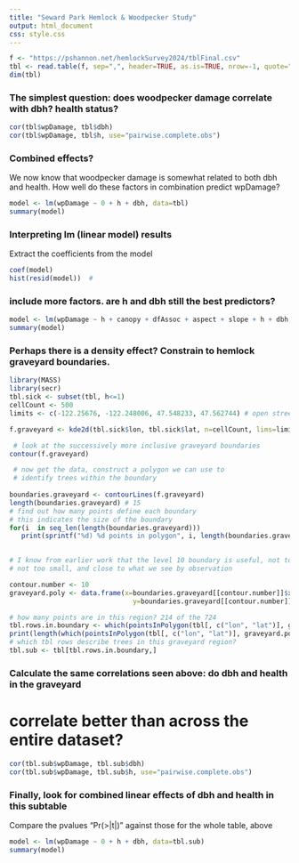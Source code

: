 ```yaml
---
title: "Seward Park Hemlock & Woodpecker Study"
output: html_document
css: style.css
---
```



```r
f <- "https://pshannon.net/hemlockSurvey2024/tblFinal.csv"
tbl <- read.table(f, sep=",", header=TRUE, as.is=TRUE, nrow=-1, quote="")
dim(tbl)
```

### The simplest question:  does woodpecker damage correlate with dbh? health status?


```r

cor(tbl$wpDamage, tbl$dbh)
cor(tbl$wpDamage, tbl$h, use="pairwise.complete.obs")
```

### Combined effects?

We now know that woodpecker damage is somewhat related to both dbh and health.
How well do these factors in combination predict wpDamage?

```r
model <- lm(wpDamage ~ 0 + h + dbh, data=tbl)
summary(model) 
```

### Interpreting lm (linear model) results
Extract the coefficients from the model   
```r
coef(model)
hist(resid(model))  # 
```

### include more factors.  are h and dbh still the best predictors?
```r
model <- lm(wpDamage ~ h + canopy + dfAssoc + aspect + slope + h + dbh, data=tbl)
summary(model) 
```
### Perhaps there is a density effect?  Constrain to hemlock graveyard boundaries.

```r

library(MASS)
library(secr)
tbl.sick <- subset(tbl, h<=1)
cellCount <- 500
limits <- c(-122.25676, -122.248006, 47.548233, 47.562744) # open street map

f.graveyard <- kde2d(tbl.sick$lon, tbl.sick$lat, n=cellCount, lims=limits)

 # look at the successively more inclusive graveyard boundaries
contour(f.graveyard)

 # now get the data, construct a polygon we can use to
 # identify trees within the boundary
 
boundaries.graveyard <- contourLines(f.graveyard)
length(boundaries.graveyard) # 15
# find out how many points define each boundary
# this indicates the size of the boundary
for(i  in seq_len(length(boundaries.graveyard)))
   print(sprintf("%d) %d points in polygon", i, length(boundaries.graveyard[[i]]$x)))
   

# I know from earlier work that the level 10 boundary is useful, not too big
# not too small, and close to what we see by observation

contour.number <- 10
graveyard.poly <- data.frame(x=boundaries.graveyard[[contour.number]]$x,
                               y=boundaries.graveyard[[contour.number]]$y)

# how many points are in this region? 214 of the 724 
tbl.rows.in.boundary <- which(pointsInPolygon(tbl[, c("lon", "lat")], graveyard.poly))
print(length(which(pointsInPolygon(tbl[, c("lon", "lat")], graveyard.poly))))
# which tbl rows describe trees in this graveyard region?
tbl.sub <- tbl[tbl.rows.in.boundary,]
```
### Calculate the same correlations seen above: do dbh and health in the graveyard
# correlate better than across the entire dataset?

```r
cor(tbl.sub$wpDamage, tbl.sub$dbh)
cor(tbl.sub$wpDamage, tbl.sub$h, use="pairwise.complete.obs")
```
### Finally, look for combined linear effects of dbh and health in this subtable
Compare the pvalues "Pr(>|t|)" against those for the whole table, above
```r
model <- lm(wpDamage ~ 0 + h + dbh, data=tbl.sub)
summary(model) 
```




